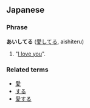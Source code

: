 ==Japanese==
===Phrase===
'''あいしてる''' ([[愛してる]], aishiteru)

# "[[I love you]]".

===Related terms===
*[[愛]]
*[[する]]
*[[愛する]]